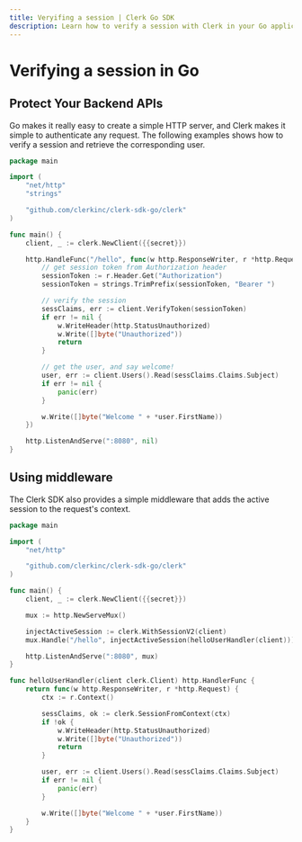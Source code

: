 ```yaml
---
title: Veryifing a session | Clerk Go SDK
description: Learn how to verify a session with Clerk in your Go application.
---
```


# Verifying a session in Go

## Protect Your Backend APIs

Go makes it really easy to create a simple HTTP server, and Clerk makes it simple to authenticate any request. The following examples shows how to verify a session and retrieve the corresponding user.

<InjectKeys>

```go
package main

import (
	"net/http"
	"strings"

	"github.com/clerkinc/clerk-sdk-go/clerk"
)

func main() {
	client, _ := clerk.NewClient({{secret}})

	http.HandleFunc("/hello", func(w http.ResponseWriter, r *http.Request) {
		// get session token from Authorization header
		sessionToken := r.Header.Get("Authorization")
		sessionToken = strings.TrimPrefix(sessionToken, "Bearer ")

		// verify the session
		sessClaims, err := client.VerifyToken(sessionToken)
		if err != nil {
			w.WriteHeader(http.StatusUnauthorized)
			w.Write([]byte("Unauthorized"))
			return
		}

		// get the user, and say welcome!
		user, err := client.Users().Read(sessClaims.Claims.Subject)
		if err != nil {
			panic(err)
		}

		w.Write([]byte("Welcome " + *user.FirstName))
	})

	http.ListenAndServe(":8080", nil)
}
```

</InjectKeys>

## Using middleware

The Clerk SDK also provides a simple middleware that adds the active session to the request's context.

<InjectKeys>

```go
package main

import (
	"net/http"

	"github.com/clerkinc/clerk-sdk-go/clerk"
)

func main() {
	client, _ := clerk.NewClient({{secret}})

	mux := http.NewServeMux()

	injectActiveSession := clerk.WithSessionV2(client)
	mux.Handle("/hello", injectActiveSession(helloUserHandler(client)))

	http.ListenAndServe(":8080", mux)
}

func helloUserHandler(client clerk.Client) http.HandlerFunc {
	return func(w http.ResponseWriter, r *http.Request) {
		ctx := r.Context()

		sessClaims, ok := clerk.SessionFromContext(ctx)
		if !ok {
			w.WriteHeader(http.StatusUnauthorized)
			w.Write([]byte("Unauthorized"))
			return
		}

		user, err := client.Users().Read(sessClaims.Claims.Subject)
		if err != nil {
			panic(err)
		}

		w.Write([]byte("Welcome " + *user.FirstName))
	}
}
```

</InjectKeys>
